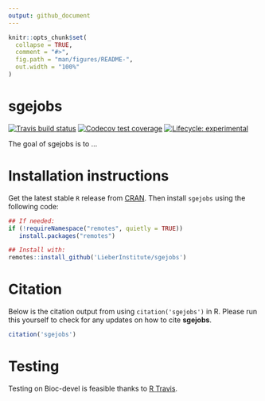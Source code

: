 ```yaml
---
output: github_document
---
```


<!-- README.md is generated from README.Rmd. Please edit that file -->

```r
knitr::opts_chunk$set(
  collapse = TRUE,
  comment = "#>",
  fig.path = "man/figures/README-",
  out.width = "100%"
)
```
# sgejobs

<!-- badges: start -->
[![Travis build status](https://travis-ci.org/LieberInstitute/sgejobs.svg?branch=master)](https://travis-ci.org/LieberInstitute/sgejobs)
[![Codecov test coverage](https://codecov.io/gh/LieberInstitute/sgejobs/branch/master/graph/badge.svg)](https://codecov.io/gh/LieberInstitute/sgejobs?branch=master)
[![Lifecycle: experimental](https://img.shields.io/badge/lifecycle-experimental-orange.svg)](https://www.tidyverse.org/lifecycle/#experimental)
<!-- badges: end -->

The goal of sgejobs is to ...

# Installation instructions

Get the latest stable `R` release from [CRAN](http://cran.r-project.org/). Then install `sgejobs` using the following code:

```r
## If needed:
if (!requireNamespace("remotes", quietly = TRUE))
   install.packages("remotes")

## Install with:
remotes::install_github('LieberInstitute/sgejobs')
```


# Citation

Below is the citation output from using `citation('sgejobs')` in R. Please 
run this yourself to check for any updates on how to cite __sgejobs__.

```r
citation('sgejobs')
```

# Testing

Testing on Bioc-devel is feasible thanks to [R Travis](http://docs.travis-ci.com/user/languages/r/).
